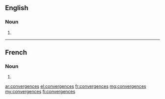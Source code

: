 ==English==

===Noun===
{{head|en|plural}}

# {{plural of|convergence|lang=en}}

----

==French==

===Noun===
{{head|fr|plural|g=f}}

# {{plural of|convergence|lang=fr}}

[[ar:convergences]]
[[el:convergences]]
[[fr:convergences]]
[[mg:convergences]]
[[my:convergences]]
[[fi:convergences]]
